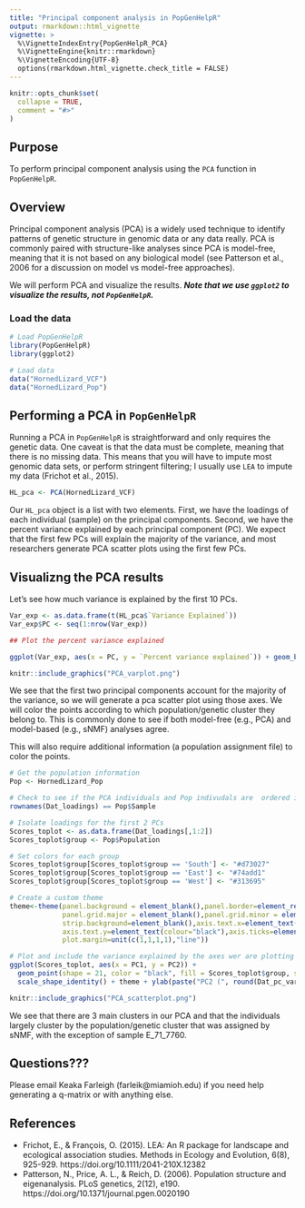---
title: "Principal component analysis in PopGenHelpR"
output: rmarkdown::html_vignette
vignette: >
  %\VignetteIndexEntry{PopGenHelpR_PCA}
  %\VignetteEngine{knitr::rmarkdown}
  %\VignetteEncoding{UTF-8}
  options(rmarkdown.html_vignette.check_title = FALSE)
---

```{r, include = FALSE}
knitr::opts_chunk$set(
  collapse = TRUE,
  comment = "#>"
)
```
## Purpose

To perform principal component analysis using the `PCA` function in `PopGenHelpR`.

## Overview

Principal component analysis (PCA) is a widely used technique to identify patterns of genetic structure in genomic data or any data really. PCA is commonly paired with structure-like analyses since PCA is model-free, meaning that it is not based on any biological model (see Patterson et al., 2006 for a discussion on model vs model-free approaches). 

We will perform PCA and visualize the results. ***Note that we use `ggplot2` to visualize the results, not `PopGenHelpR`.***

### Load the data

```{r setup, eval=TRUE, echo=TRUE}
# Load PopGenHelpR
library(PopGenHelpR)
library(ggplot2)

# Load data
data("HornedLizard_VCF")
data("HornedLizard_Pop")
```


## Performing a PCA in `PopGenHelpR`

Running a PCA in `PopGenHelpR` is straightforward and only requires the genetic data. One caveat is that the data must be complete, meaning that there is no missing data. This means that you will have to impute most genomic data sets, or perform stringent filtering; I usually use `LEA` to impute my data (Frichot et al., 2015).

```{r PCA, eval=FALSE, echo=TRUE}
HL_pca <- PCA(HornedLizard_VCF)

```

Our `HL_pca` object is a list with two elements. First, we have the loadings of each individual (sample) on the principal components. Second, we have the percent variance explained by each principal component (PC). We expect that the first few PCs will explain the majority of the variance, and most researchers generate PCA scatter plots using the first few PCs.

## Visualizng the PCA results

Let's see how much variance is explained by the first 10 PCs.

```{r PC var, eval=FALSE, echo=TRUE}
Var_exp <- as.data.frame(t(HL_pca$`Variance Explained`))
Var_exp$PC <- seq(1:nrow(Var_exp))

## Plot the percent variance explained

ggplot(Var_exp, aes(x = PC, y = `Percent variance explained`)) + geom_bar(stat = "identity") + theme_classic() 
```

```{r, out.width= "600px", out.height= "350px", echo=FALSE, eval=TRUE, fig.align='center'}
knitr::include_graphics("PCA_varplot.png")
```

We see that the first two principal components account for the majority of the variance, so we will generate a pca scatter plot using those axes. We will color the points according to which population/genetic cluster they belong to. This is commonly done to see if both model-free (e.g., PCA) and model-based (e.g., sNMF) analyses agree. 

This will also require additional information (a population assignment file) to color the points.

```{r PCA scatter, echo=TRUE, eval=FALSE}
# Get the population information
Pop <- HornedLizard_Pop

# Check to see if the PCA individuals and Pop indivudals are  ordered in the same way, we expect it to be TRUE
rownames(Dat_loadings) == Pop$Sample

# Isolate loadings for the first 2 PCs
Scores_toplot <- as.data.frame(Dat_loadings[,1:2])
Scores_toplot$group <- Pop$Population

# Set colors for each group
Scores_toplot$group[Scores_toplot$group == 'South'] <- "#d73027" 
Scores_toplot$group[Scores_toplot$group == 'East'] <- "#74add1"
Scores_toplot$group[Scores_toplot$group == 'West'] <- "#313695"

# Create a custom theme
theme<-theme(panel.background = element_blank(),panel.border=element_rect(fill=NA),
             panel.grid.major = element_blank(),panel.grid.minor = element_blank(),
             strip.background=element_blank(),axis.text.x=element_text(colour="black"),
             axis.text.y=element_text(colour="black"),axis.ticks=element_line(colour="black"),
             plot.margin=unit(c(1,1,1,1),"line"))

# Plot and include the variance explained by the axes wer are plotting
ggplot(Scores_toplot, aes(x = PC1, y = PC2)) + 
  geom_point(shape = 21, color = "black", fill = Scores_toplot$group, size = 3) +
  scale_shape_identity() + theme + ylab(paste("PC2 (", round(Dat_pc_var[2,1],2),"% variance explained)", sep = "")) + xlab(paste("PC1 (", round(Dat_pc_var[1,1],2),"% variance explained)", sep = ""))

```

```{r, out.width= "600px", out.height= "350px", echo=FALSE, eval=TRUE, fig.align='center'}
knitr::include_graphics("PCA_scatterplot.png")
```

We see that there are 3 main clusters in our PCA and that the individuals largely cluster by the population/genetic cluster that was assigned by sNMF, with the exception of sample E_71_7760.


## Questions???

Please email Keaka Farleigh (farleik@miamioh.edu) if you need help generating a q-matrix or with anything else. 

## References

  - Frichot, E., & François, O. (2015). LEA: An R package for landscape and ecological association studies. Methods in Ecology and Evolution, 6(8), 925-929. https://doi.org/10.1111/2041-210X.12382
  - Patterson, N., Price, A. L., & Reich, D. (2006). Population structure and eigenanalysis. PLoS genetics, 2(12), e190. https://doi.org/10.1371/journal.pgen.0020190


